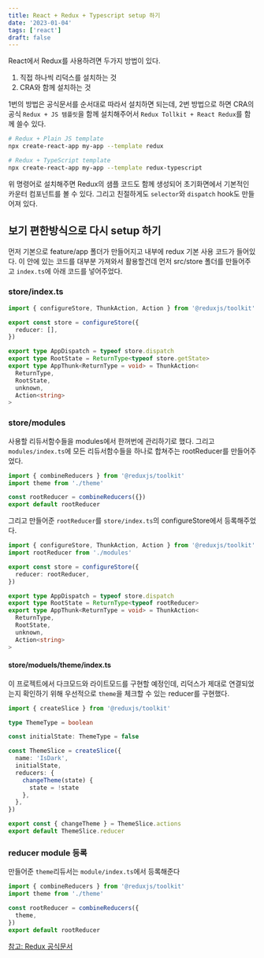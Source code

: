 ```yaml
---
title: React + Redux + Typescript setup 하기
date: '2023-01-04'
tags: ['react']
draft: false
---
```


React에서 Redux를 사용하려면 두가지 방법이 있다.

1. 직접 하나씩 리덕스를 설치하는 것
2. CRA와 함께 설치하는 것

1번의 방법은 공식문서를 순서대로 따라서 설치하면 되는데, 2번 방법으로 하면 CRA의 공식 `Redux + JS 템플릿`을 함께 설치해주어서
`Redux Tollkit + React Redux`를 함께 쓸수 있다.

```bash
# Redux + Plain JS template
npx create-react-app my-app --template redux

# Redux + TypeScript template
npx create-react-app my-app --template redux-typescript
```

위 명령어로 설치해주면 Redux의 샘플 코드도 함께 생성되어 초기화면에서 기본적인
카운터 컴포넌트를 볼 수 있다. 그리고 친절하게도 `selector`와 `dispatch` hook도 만들어져 있다.

## 보기 편한방식으로 다시 setup 하기

먼저 기본으로 feature/app 폴더가 만들어지고 내부에 redux 기본 사용 코드가 들어있다.
이 안에 있는 코드를 대부분 가져와서 활용할건데 먼저 src/store 폴더를 만들어주고 `index.ts`에 아래 코드를 넣어주었다.

### store/index.ts

```typescript
import { configureStore, ThunkAction, Action } from '@reduxjs/toolkit'

export const store = configureStore({
  reducer: [],
})

export type AppDispatch = typeof store.dispatch
export type RootState = ReturnType<typeof store.getState>
export type AppThunk<ReturnType = void> = ThunkAction<
  ReturnType,
  RootState,
  unknown,
  Action<string>
>
```

### store/modules

사용할 리듀서함수들을 modules에서 한꺼번에 관리하기로 했다. 그리고 `modules/index.ts`에 모든 리듀서함수들을
하나로 합쳐주는 rootReducer를 만들어주었다.

```typescript
import { combineReducers } from '@reduxjs/toolkit'
import theme from './theme'

const rootReducer = combineReducers({})
export default rootReducer
```

그리고 만들어준 `rootReducer`를 `store/index.ts`의 configureStore에서 등록해주었다.

```typescript
import { configureStore, ThunkAction, Action } from '@reduxjs/toolkit'
import rootReducer from './modules'

export const store = configureStore({
  reducer: rootReducer,
})

export type AppDispatch = typeof store.dispatch
export type RootState = ReturnType<typeof rootReducer>
export type AppThunk<ReturnType = void> = ThunkAction<
  ReturnType,
  RootState,
  unknown,
  Action<string>
>
```

#### store/moduels/theme/index.ts

이 프로젝트에서 다크모드와 라이트모드를
구현할 예정인데, 리덕스가 제대로 연결되었는지 확인하기 위해 우선적으로 `theme`을 체크할 수 있는
reducer를 구현했다.

```typescript
import { createSlice } from '@reduxjs/toolkit'

type ThemeType = boolean

const initialState: ThemeType = false

const ThemeSlice = createSlice({
  name: 'IsDark',
  initialState,
  reducers: {
    changeTheme(state) {
      state = !state
    },
  },
})

export const { changeTheme } = ThemeSlice.actions
export default ThemeSlice.reducer
```

### reducer module 등록

만들어준 `theme`리듀서는 `module/index.ts`에서 등록해준다

```typescript
import { combineReducers } from '@reduxjs/toolkit'
import theme from './theme'

const rootReducer = combineReducers({
  theme,
})
export default rootReducer
```

[참고: Redux 공식문서](https://ko.redux.js.org/introduction/getting-started/)
